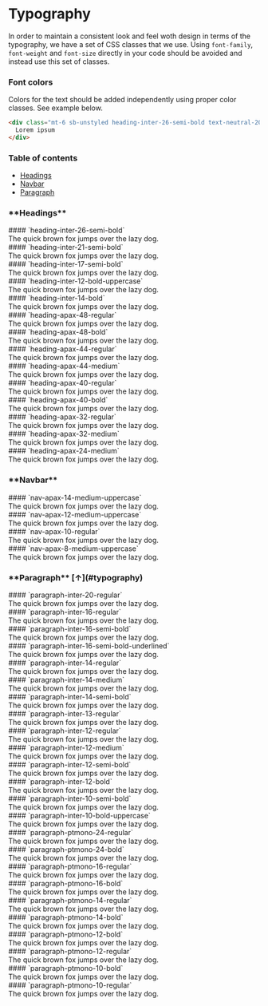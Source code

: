 
<Meta title="Design System/Typography" />

<h1 id="typography">Typography</h1>

In order to maintain a consistent look and feel woth design in terms of the typography,
we have a set of CSS classes that we use. Using `font-family`,
`font-weight` and `font-size` directly in your code should be avoided and instead use this set
of classes.

### **Font colors**

Colors for the text should be added independently using proper color classes. See example below.

```html
<div class="mt-6 sb-unstyled heading-inter-26-semi-bold text-neutral-20">
  Lorem ipsum
</div>
```

### **Table of contents**

- [Headings](#headings)
- [Navbar](#navbar)
- [Paragraph](#paragraph)

<h3 id="headings">**Headings**</h3>

<div class="p-5 my-6 shadow-neutral-above-shadow rounded sb-unstyled">
  #### `heading-inter-26-semi-bold`
  <div class="mt-6 sb-unstyled heading-inter-26-semi-bold">
    The quick brown fox jumps over the lazy dog.
  </div>
</div>

<div class="p-5 my-6 shadow-neutral-above-shadow rounded sb-unstyled">
  #### `heading-inter-21-semi-bold`
  <div class="mt-6 sb-unstyled heading-inter-21-semi-bold">
    The quick brown fox jumps over the lazy dog.
  </div>
</div>

<div class="p-5 my-6 shadow-neutral-above-shadow rounded sb-unstyled">
  #### `heading-inter-17-semi-bold`
  <div class="mt-6 sb-unstyled heading-inter-17-semi-bold">
    The quick brown fox jumps over the lazy dog.
  </div>
</div>

<div class="p-5 my-6 shadow-neutral-above-shadow rounded sb-unstyled">
  #### `heading-inter-12-bold-uppercase`
  <div class="mt-6 sb-unstyled heading-inter-12-bold-uppercase">
    The quick brown fox jumps over the lazy dog.
  </div>
</div>

<div class="p-5 my-6 shadow-neutral-above-shadow rounded sb-unstyled">
  #### `heading-inter-14-bold`
  <div class="mt-6 sb-unstyled heading-inter-14-bold">
    The quick brown fox jumps over the lazy dog.
  </div>
</div>

<div class="p-5 my-6 shadow-neutral-above-shadow rounded sb-unstyled">
  #### `heading-apax-48-regular`
  <div class="mt-6 sb-unstyled heading-apax-48-regular">
    The quick brown fox jumps over the lazy dog.
  </div>
</div>

<div class="p-5 my-6 shadow-neutral-above-shadow rounded sb-unstyled">
  #### `heading-apax-48-bold`
  <div class="mt-6 sb-unstyled heading-apax-48-bold">
    The quick brown fox jumps over the lazy dog.
  </div>
</div>

<div class="p-5 my-6 shadow-neutral-above-shadow rounded sb-unstyled">
  #### `heading-apax-44-regular`
  <div class="mt-6 sb-unstyled heading-apax-44-regular">
    The quick brown fox jumps over the lazy dog.
  </div>
</div>

<div class="p-5 my-6 shadow-neutral-above-shadow rounded sb-unstyled">
  #### `heading-apax-44-medium`
  <div class="mt-6 sb-unstyled heading-apax-44-medium">
    The quick brown fox jumps over the lazy dog.
  </div>
</div>

<div class="p-5 my-6 shadow-neutral-above-shadow rounded sb-unstyled">
  #### `heading-apax-40-regular`
  <div class="mt-6 sb-unstyled heading-apax-40-regular">
    The quick brown fox jumps over the lazy dog.
  </div>
</div>

<div class="p-5 my-6 shadow-neutral-above-shadow rounded sb-unstyled">
  #### `heading-apax-40-bold`
  <div class="mt-6 sb-unstyled heading-apax-40-bold">
    The quick brown fox jumps over the lazy dog.
  </div>
</div>

<div class="p-5 my-6 shadow-neutral-above-shadow rounded sb-unstyled">
  #### `heading-apax-32-regular`
  <div class="mt-6 sb-unstyled heading-apax-32-regular">
    The quick brown fox jumps over the lazy dog.
  </div>
</div>

<div class="p-5 my-6 shadow-neutral-above-shadow rounded sb-unstyled">
  #### `heading-apax-32-medium`
  <div class="mt-6 sb-unstyled heading-apax-32-medium">
    The quick brown fox jumps over the lazy dog.
  </div>
</div>

<div class="p-5 my-6 shadow-neutral-above-shadow rounded sb-unstyled">
  #### `heading-apax-24-medium`
  <div class="mt-6 sb-unstyled heading-apax-24-medium">
    The quick brown fox jumps over the lazy dog.
  </div>
</div>

<h3 id="navbar">**Navbar**</h3>

<div class="p-5 my-6 shadow-neutral-above-shadow rounded sb-unstyled">
  #### `nav-apax-14-medium-uppercase`
  <div class="mt-6 sb-unstyled nav-apax-14-medium-uppercase">
    The quick brown fox jumps over the lazy dog.
  </div>
</div>

<div class="p-5 my-6 shadow-neutral-above-shadow rounded sb-unstyled">
  #### `nav-apax-12-medium-uppercase`
  <div class="mt-6 sb-unstyled nav-apax-12-medium-uppercase">
    The quick brown fox jumps over the lazy dog.
  </div>
</div>

<div class="p-5 my-6 shadow-neutral-above-shadow rounded sb-unstyled">
  #### `nav-apax-10-regular`
  <div class="mt-6 sb-unstyled nav-apax-10-regular">
    The quick brown fox jumps over the lazy dog.
  </div>
</div>

<div class="p-5 my-6 shadow-neutral-above-shadow rounded sb-unstyled">
  #### `nav-apax-8-medium-uppercase`
  <div class="mt-6 sb-unstyled nav-apax-8-medium-uppercase">
    The quick brown fox jumps over the lazy dog.
  </div>
</div>

<h3 id="paragraph">**Paragraph** [↑](#typography)</h3>

<div class="p-5 my-6 shadow-neutral-above-shadow rounded sb-unstyled">
  #### `paragraph-inter-20-regular`
  <div class="mt-6 sb-unstyled paragraph-inter-20-regular">
    The quick brown fox jumps over the lazy dog.
  </div>
</div>

<div class="p-5 my-6 shadow-neutral-above-shadow rounded sb-unstyled">
  #### `paragraph-inter-16-regular`
  <div class="mt-6 sb-unstyled paragraph-inter-16-regular">
    The quick brown fox jumps over the lazy dog.
  </div>
</div>

<div class="p-5 my-6 shadow-neutral-above-shadow rounded sb-unstyled">
  #### `paragraph-inter-16-semi-bold`
  <div class="mt-6 sb-unstyled paragraph-inter-16-semi-bold">
    The quick brown fox jumps over the lazy dog.
  </div>
</div>

<div class="p-5 my-6 shadow-neutral-above-shadow rounded sb-unstyled">
  #### `paragraph-inter-16-semi-bold-underlined`
  <div class="mt-6 sb-unstyled paragraph-inter-16-semi-bold-underlined">
    The quick brown fox jumps over the lazy dog.
  </div>
</div>

<div class="p-5 my-6 shadow-neutral-above-shadow rounded sb-unstyled">
  #### `paragraph-inter-14-regular`
  <div class="mt-6 sb-unstyled paragraph-inter-14-regular">
    The quick brown fox jumps over the lazy dog.
  </div>
</div>

<div class="p-5 my-6 shadow-neutral-above-shadow rounded sb-unstyled">
  #### `paragraph-inter-14-medium`
  <div class="mt-6 sb-unstyled paragraph-inter-14-medium">
    The quick brown fox jumps over the lazy dog.
  </div>
</div>

<div class="p-5 my-6 shadow-neutral-above-shadow rounded sb-unstyled">
  #### `paragraph-inter-14-semi-bold`
  <div class="mt-6 sb-unstyled paragraph-inter-14-semi-bold">
    The quick brown fox jumps over the lazy dog.
  </div>
</div>

<div class="p-5 my-6 shadow-neutral-above-shadow rounded sb-unstyled">
  #### `paragraph-inter-13-regular`
  <div class="mt-6 sb-unstyled paragraph-inter-13-regular">
    The quick brown fox jumps over the lazy dog.
  </div>
</div>

<div class="p-5 my-6 shadow-neutral-above-shadow rounded sb-unstyled">
  #### `paragraph-inter-12-regular`
  <div class="mt-6 sb-unstyled paragraph-inter-12-regular">
    The quick brown fox jumps over the lazy dog.
  </div>
</div>

<div class="p-5 my-6 shadow-neutral-above-shadow rounded sb-unstyled">
  #### `paragraph-inter-12-medium`
  <div class="mt-6 sb-unstyled paragraph-inter-12-medium">
    The quick brown fox jumps over the lazy dog.
  </div>
</div>

<div class="p-5 my-6 shadow-neutral-above-shadow rounded sb-unstyled">
  #### `paragraph-inter-12-semi-bold`
  <div class="mt-6 sb-unstyled paragraph-inter-12-semi-bold">
    The quick brown fox jumps over the lazy dog.
  </div>
</div>

<div class="p-5 my-6 shadow-neutral-above-shadow rounded sb-unstyled">
  #### `paragraph-inter-12-bold`
  <div class="mt-6 sb-unstyled paragraph-inter-12-bold">
    The quick brown fox jumps over the lazy dog.
  </div>
</div>

<div class="p-5 my-6 shadow-neutral-above-shadow rounded sb-unstyled">
  #### `paragraph-inter-10-semi-bold`
  <div class="mt-6 sb-unstyled paragraph-inter-10-semi-bold">
    The quick brown fox jumps over the lazy dog.
  </div>
</div>

<div class="p-5 my-6 shadow-neutral-above-shadow rounded sb-unstyled">
  #### `paragraph-inter-10-bold-uppercase`
  <div class="mt-6 sb-unstyled paragraph-inter-10-bold-uppercase">
    The quick brown fox jumps over the lazy dog.
  </div>
</div>

<div class="p-5 my-6 shadow-neutral-above-shadow rounded sb-unstyled">
  #### `paragraph-ptmono-24-regular`
  <div class="mt-6 sb-unstyled paragraph-ptmono-24-regular">
    The quick brown fox jumps over the lazy dog.
  </div>
</div>

<div class="p-5 my-6 shadow-neutral-above-shadow rounded sb-unstyled">
  #### `paragraph-ptmono-24-bold`
  <div class="mt-6 sb-unstyled paragraph-ptmono-24-bold">
    The quick brown fox jumps over the lazy dog.
  </div>
</div>

<div class="p-5 my-6 shadow-neutral-above-shadow rounded sb-unstyled">
  #### `paragraph-ptmono-16-regular`
  <div class="mt-6 sb-unstyled paragraph-ptmono-16-regular">
    The quick brown fox jumps over the lazy dog.
  </div>
</div>

<div class="p-5 my-6 shadow-neutral-above-shadow rounded sb-unstyled">
  #### `paragraph-ptmono-16-bold`
  <div class="mt-6 sb-unstyled paragraph-ptmono-16-bold">
    The quick brown fox jumps over the lazy dog.
  </div>
</div>

<div class="p-5 my-6 shadow-neutral-above-shadow rounded sb-unstyled">
  #### `paragraph-ptmono-14-regular`
  <div class="mt-6 sb-unstyled paragraph-ptmono-14-regular">
    The quick brown fox jumps over the lazy dog.
  </div>
</div>

<div class="p-5 my-6 shadow-neutral-above-shadow rounded sb-unstyled">
  #### `paragraph-ptmono-14-bold`
  <div class="mt-6 sb-unstyled paragraph-ptmono-14-bold">
    The quick brown fox jumps over the lazy dog.
  </div>
</div>

<div class="p-5 my-6 shadow-neutral-above-shadow rounded sb-unstyled">
  #### `paragraph-ptmono-12-bold`
  <div class="mt-6 sb-unstyled paragraph-ptmono-12-bold">
    The quick brown fox jumps over the lazy dog.
  </div>
</div>

<div class="p-5 my-6 shadow-neutral-above-shadow rounded sb-unstyled">
  #### `paragraph-ptmono-12-regular`
  <div class="mt-6 sb-unstyled paragraph-ptmono-12-regular">
    The quick brown fox jumps over the lazy dog.
  </div>
</div>

<div class="p-5 my-6 shadow-neutral-above-shadow rounded sb-unstyled">
  #### `paragraph-ptmono-10-bold`
  <div class="mt-6 sb-unstyled paragraph-ptmono-10-bold">
    The quick brown fox jumps over the lazy dog.
  </div>
</div>

<div class="p-5 my-6 shadow-neutral-above-shadow rounded sb-unstyled">
  #### `paragraph-ptmono-10-regular`
  <div class="mt-6 sb-unstyled paragraph-ptmono-10-regular">
    The quick brown fox jumps over the lazy dog.
  </div>
</div>
